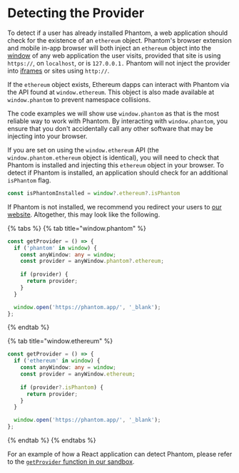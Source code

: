 # Detecting the Provider

To detect if a user has already installed Phantom, a web application should check for the existence of an `ethereum` object. Phantom's browser extension and mobile in-app browser will both inject an `ethereum` object into the [window](https://developer.mozilla.org/en-US/docs/Web/API/Window) of any web application the user visits, provided that site is using `https://`, on `localhost`, or is `127.0.0.1.` Phantom will not inject the provider into [iframes](https://developer.mozilla.org/en-US/docs/Web/HTML/Element/iframe) or sites using `http://`.

If the `ethereum` object exists, Ethereum dapps can interact with Phantom via the API found at `window.ethereum`. This object is also made available at `window.phantom` to prevent namespace collisions.&#x20;

The code examples we will show use `window.phantom` as that is the most reliable way to work with Phantom. By interacting with `window.phantom`, you ensure that you don't accidentally call any other software that may be injecting into your browser.

If you are set on using the `window.ethereum` API (the `window.phantom.ethereum` object is identical), you will need to check that Phantom is installed and injecting this `ethereum` object in your browser. To detect if Phantom is installed, an application should check for an additional `isPhantom` flag.

```typescript
const isPhantomInstalled = window?.ethereum?.isPhantom
```

If Phantom is not installed, we recommend you redirect your users to [our website](https://phantom.app/). Altogether, this may look like the following.

{% tabs %}
{% tab title="window.phantom" %}

```typescript
const getProvider = () => {
  if ('phantom' in window) {
    const anyWindow: any = window;
    const provider = anyWindow.phantom?.ethereum;
   
    if (provider) {
      return provider;
    }
  }

  window.open('https://phantom.app/', '_blank');
};
```

{% endtab %}

{% tab title="window.ethereum" %}

```typescript
const getProvider = () => {
  if ('ethereum' in window) {
    const anyWindow: any = window;
    const provider = anyWindow.ethereum;
   
    if (provider?.isPhantom) {
      return provider;
    }
  }

  window.open('https://phantom.app/', '_blank');
};
```

{% endtab %}
{% endtabs %}

For an example of how a React application can detect Phantom, please refer to the [`getProvider` function in our sandbox](https://github.com/phantom-labs/eth_sandbox/blob/main/src/utils/getProvider.ts).&#x20;
